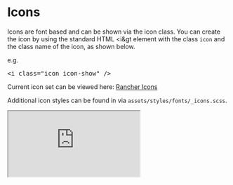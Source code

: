 
<style>
  {`
.sb-icons {
  // display: flex;
}

.sb-icon {
  display: inline-flex;
  flex-direction: column;
  align-items: center;
  justify-content: center;
  border: 1px solid #777;
  margin: 5px;
  border-radius: 5px;
  width: 220px;
  height: 100px;
}

.sb-icon > i {
  margin-top: 10px;
  font-size: 32px;
  line-height: 32px;
  width: 32px;
  height: 32px;
}
  `}
</style>

<Meta title="Foundation/Icons" />

# Icons
Icons are font based and can be shown via the icon class.
You can create the icon by using the standard HTML &lt;i&gt element with the class `icon` and the class name of the icon, as shown below.

e.g.

<pre>&lt;i class="icon icon-show" /&gt;</pre>

<p>Current icon set can be viewed here: <a href="https://rancher.github.io/icons/" target="_blank">Rancher Icons</a></p>

<p>Additional icon styles can be found in via <code>assets/styles/fonts/_icons.scss</code>.</p>


<iframe src="https://rancher.github.io/icons/" style={{width: '100%', height: '500px', border: '0'}}></iframe>
